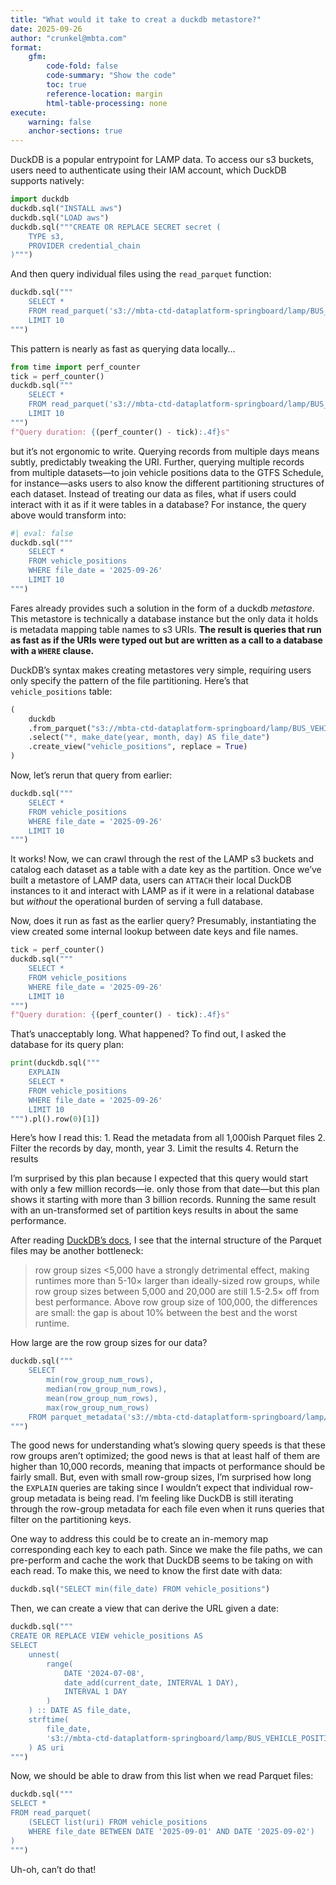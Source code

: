 ```yaml
---
title: "What would it take to creat a duckdb metastore?"
date: 2025-09-26
author: "crunkel@mbta.com"
format:
    gfm:
        code-fold: false
        code-summary: "Show the code"
        toc: true
        reference-location: margin
        html-table-processing: none
execute:
    warning: false
    anchor-sections: true
---
```


DuckDB is a popular entrypoint for LAMP data.
To access our s3 buckets, users need to authenticate using their IAM account, which DuckDB supports natively:

```python
import duckdb
duckdb.sql("INSTALL aws")
duckdb.sql("LOAD aws")
duckdb.sql("""CREATE OR REPLACE SECRET secret (
    TYPE s3,
    PROVIDER credential_chain
)""")
```

And then query individual files using the `read_parquet` function:

```python
duckdb.sql("""
    SELECT *
    FROM read_parquet('s3://mbta-ctd-dataplatform-springboard/lamp/BUS_VEHICLE_POSITIONS/year=2025/month=9/day=26/2025-09-26T00:00:00.parquet')
    LIMIT 10
""")
```

This pattern is nearly as fast as querying data locally...

```python
from time import perf_counter
tick = perf_counter()
duckdb.sql("""
    SELECT *
    FROM read_parquet('s3://mbta-ctd-dataplatform-springboard/lamp/BUS_VEHICLE_POSITIONS/year=2025/month=9/day=26/2025-09-26T00:00:00.parquet')
    LIMIT 10
""")
f"Query duration: {(perf_counter() - tick):.4f}s"
```

but it's not ergonomic to write.
Querying records from multiple days means subtly, predictably tweaking the URI.
Further, querying multiple records from multiple datasets---to join vehicle positions data to the GTFS Schedule, for instance---asks users to also know the different partitioning structures of each dataset.
Instead of treating our data as files, what if users could interact with it as if it were tables in a database?
For instance, the query above would transform into:

```python
#| eval: false
duckdb.sql("""
    SELECT *
    FROM vehicle_positions
    WHERE file_date = '2025-09-26'
    LIMIT 10
""")
```

Fares already provides such a solution in the form of a duckdb *metastore*.
This metastore is technically a database instance but the only data it holds is metadata mapping table names to s3 URIs.
**The result is queries that run as fast as if the URIs were typed out but are written as a call to a database with a `WHERE` clause.**

DuckDB's syntax makes creating metastores very simple, requiring users only specify the pattern of the file partitioning.
Here's that `vehicle_positions` table:

```python
(
    duckdb
    .from_parquet("s3://mbta-ctd-dataplatform-springboard/lamp/BUS_VEHICLE_POSITIONS/*/*/*/*.parquet", hive_partitioning = True)
    .select("*, make_date(year, month, day) AS file_date")
    .create_view("vehicle_positions", replace = True)
)
```

Now, let's rerun that query from earlier:

```python
duckdb.sql("""
    SELECT *
    FROM vehicle_positions
    WHERE file_date = '2025-09-26'
    LIMIT 10
""")
```

It works!
Now, we can crawl through the rest of the LAMP s3 buckets and catalog each dataset as a table with a date key as the partition.
Once we've built a metastore of LAMP data, users can `ATTACH` their local DuckDB instances to it and interact with LAMP as if it were in a relational database but *without* the operational burden of serving a full database.

Now, does it run as fast as the earlier query?
Presumably, instantiating the view created some internal lookup between date keys and file names.

```python
tick = perf_counter()
duckdb.sql("""
    SELECT *
    FROM vehicle_positions
    WHERE file_date = '2025-09-26'
    LIMIT 10
""")
f"Query duration: {(perf_counter() - tick):.4f}s"
```

That's unacceptably long.
What happened?
To find out, I asked the database for its query plan:

```python
print(duckdb.sql("""
    EXPLAIN
    SELECT *
    FROM vehicle_positions
    WHERE file_date = '2025-09-26'
    LIMIT 10
""").pl().row(0)[1])
```

Here's how I read this:
1. Read the metadata from all 1,000ish Parquet files
2. Filter the records by day, month, year
3. Limit the results
4. Return the results

I'm surprised by this plan because I expected that this query would start with only a few million records---ie. only those from that date---but this plan shows it starting with more than 3 billion records.
Running the same result with an un-transformed set of partition keys results in about the same performance.

After reading [DuckDB's docs](https://duckdb.org/docs/stable/guides/performance/file_formats.html#the-effect-of-row-group-sizes), I see that the internal structure of the Parquet files may be another bottleneck:

>row group sizes <5,000 have a strongly detrimental effect, making runtimes more than 5-10× larger than ideally-sized row groups, while row group sizes between 5,000 and 20,000 are still 1.5-2.5× off from best performance. Above row group size of 100,000, the differences are small: the gap is about 10% between the best and the worst runtime.

How large are the row group sizes for our data?

```python
duckdb.sql("""
    SELECT
        min(row_group_num_rows),
        median(row_group_num_rows),
        mean(row_group_num_rows),
        max(row_group_num_rows)
    FROM parquet_metadata('s3://mbta-ctd-dataplatform-springboard/lamp/BUS_VEHICLE_POSITIONS/*/*/*/*.parquet')
""")
```

The good news for understanding what's slowing query speeds is that these row groups aren't optimized; the good news is that at least half of them are higher than 10,000 records, meaning that impacts ot performance should be fairly small.
But, even with small row-group sizes, I'm surprised how long the `EXPLAIN` queries are taking since I wouldn't expect that individual row-group metadata is being read.
I'm feeling like DuckDB is still iterating through the row-group metadata for each file even when it runs queries that filter on the partitioning keys.

One way to address this could be to create an in-memory map corresponding each key to each path.
Since we make the file paths, we can pre-perform and cache the work that DuckDB seems to be taking on with each read.
To make this, we need to know the first date with data:

```python
duckdb.sql("SELECT min(file_date) FROM vehicle_positions")
```

Then, we can create a view that can derive the URL given a date:

```python
duckdb.sql("""
CREATE OR REPLACE VIEW vehicle_positions AS
SELECT
    unnest(
        range(
            DATE '2024-07-08',
            date_add(current_date, INTERVAL 1 DAY),
            INTERVAL 1 DAY
        )
    ) :: DATE AS file_date,
    strftime(
        file_date,
        's3://mbta-ctd-dataplatform-springboard/lamp/BUS_VEHICLE_POSITIONS/year=%Y/month=%-m/day=%-d/%xT%H_%M_%S.parquet'
    ) AS uri
""")
```

Now, we should be able to draw from this list when we read Parquet files:

```python
duckdb.sql("""
SELECT *
FROM read_parquet(
    (SELECT list(uri) FROM vehicle_positions
    WHERE file_date BETWEEN DATE '2025-09-01' AND DATE '2025-09-02')
)
""")
```

Uh-oh, can't do that!

